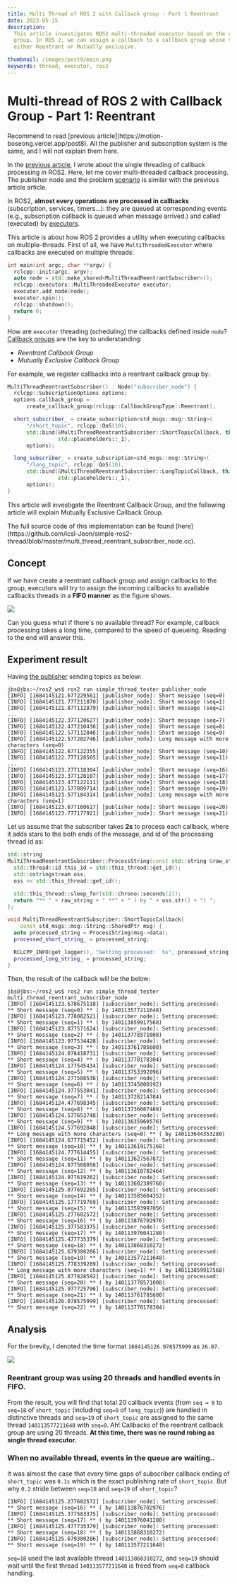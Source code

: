 ```yaml
---
title: Multi Thread of ROS 2 with Callback group - Part 1 Reentrant
date: 2023-05-15
description:
  This article investigates ROS2 multi-threaded executor based on the callback
  group. In ROS 2, we can assign a callback to a callback group whose types are
  either Reentrant or Mutually exclusive.

thumbnail: /images/post9/main.png
keywords: thread, executor, ros2
---
```




# Multi-thread of ROS 2 with Callback Group - Part 1: Reentrant

<Frontmatter />

<Callout emoji="👾">
  Recommend to read [previous article](https://motion-boseong.vercel.app/post8).
  All the publisher and subscription system is the same, and I will not explain
  them here.
</Callout>

In the [previous article](https://motion-boseong.vercel.app/post8), I wrote
about the single threading of callback processing in ROS2. Here, let me cover
multi-threaded callback processing. The publisher node and the problem
[scenario](https://motion-boseong.vercel.app/post8#system-description) is
similar with the previous article article.

In ROS2, **almost every operations are processed in callbacks** (subscription,
services, timers...): they are queued at corresponding events (e.g.,
subscription callback is queued when message arrived.) and called (executed) by
[executors](https://docs.ros.org/en/foxy/Concepts/About-Executors.html).

This article is about how ROS 2 provides a utility when executing callbacks on
multiple-threads. First of all, we have `MultiThreadedExecutor` where callbacks
are executed on multiple threads:

```cpp {4} filename="main.cpp"
int main(int argc, char **argv) {
  rclcpp::init(argc, argv);
  auto node = std::make_shared<MultiThreadReentrantSubscriber>();
  rclcpp::executors::MultiThreadedExecutor executor;
  executor.add_node(node);
  executor.spin();
  rclcpp::shutdown();
  return 0;
}
```

How are `executor` threading (scheduling) the callbacks defined inside `node`?
[Callback groups](https://docs.ros.org/en/foxy/How-To-Guides/Using-callback-groups.html)
are the key to understanding:

- _Reentrant Callback Group_
- _Mutually Exclusive Callback Group_

For example, we register callbacks into a reentrant callback group by:

```cpp {2-4, 10,16} filename="multi_thread_reentrant_subscriber_node.cc"
MultiThreadReentrantSubscriber() : Node("subscriber_node") {
  rclcpp::SubscriptionOptions options;
  options.callback_group =
      create_callback_group(rclcpp::CallbackGroupType::Reentrant);

  short_subscriber_ = create_subscription<std_msgs::msg::String>(
      "/short_topic", rclcpp::QoS(10),
      std::bind(&MultiThreadReentrantSubscriber::ShortTopicCallback, this,
                std::placeholders::_1),
      options);

  long_subscriber_ = create_subscription<std_msgs::msg::String>(
      "/long_topic", rclcpp::QoS(10),
      std::bind(&MultiThreadReentrantSubscriber::LongTopicCallback, this,
                std::placeholders::_1),
      options);
}
```

This article will investigate the Reentrant Callback Group, and the following
article will explain Mutually Exclusive Callback Group.

<Callout type="info" emoji="ℹ️">
  The full source code of this implementation can be found
  [here](https://github.com/icsl-Jeon/simple-ros2-thread/blob/master/multi_thread_reentrant_subscriber_node.cc).
</Callout>

## Concept

If we have create a reentrant callback group and assign callbacks to the group,
executors will try to assign the incoming callbacks to available callbacks
threads in a **FIFO manner** as the figure shows.

<Image
  src="/images/post9/reentrant-callback.png"
  width={700}
  height={500}
  className="my-3"
/>

Can you guess what if there's no available thread? For example, callback
processing takes a long time, compared to the speed of queueing. Reading to the
end will answer this.

## Experiment result

Having
[the publisher](https://github.com/icsl-Jeon/simple-ros2-thread/blob/master/publisher_node.cc)
sending topics as below:

```shell filename="Terminal output of publisher node" {2,9,16}
jbs@jbs:~/ros2_ws$ ros2 run simple_thread_tester publisher_node
[INFO] [1684145121.677229561] [publisher_node]: Short message (seq=0)
[INFO] [1684145121.777211870] [publisher_node]: Short message (seq=1)
[INFO] [1684145121.877112879] [publisher_node]: Short message (seq=2)
...
[INFO] [1684145122.377120627] [publisher_node]: Short message (seq=7)
[INFO] [1684145122.477210436] [publisher_node]: Short message (seq=8)
[INFO] [1684145122.577112846] [publisher_node]: Short message (seq=9)
[INFO] [1684145122.577202746] [publisher_node]: Long message with more characters (seq=0)
[INFO] [1684145122.677122355] [publisher_node]: Short message (seq=10)
[INFO] [1684145122.777128565] [publisher_node]: Short message (seq=11)
...
[INFO] [1684145123.277118304] [publisher_node]: Short message (seq=16)
[INFO] [1684145123.377120107] [publisher_node]: Short message (seq=17)
[INFO] [1684145123.477122111] [publisher_node]: Short message (seq=18)
[INFO] [1684145123.577089714] [publisher_node]: Short message (seq=19)
[INFO] [1684145123.577184314] [publisher_node]: Long message with more characters (seq=1)
[INFO] [1684145123.677160617] [publisher_node]: Short message (seq=20)
[INFO] [1684145123.777177921] [publisher_node]: Short message (seq=21)
```

Let us assume that the subscriber takes **2s** to process each callback, where
it adds stars to the both ends of the message, and id of the processing thread
id as:

```cpp filename="publisher_node.cc" {5,16}
std::string
MultiThreadReentrantSubscriber::ProcessString(const std::string &raw_string) {
  std::thread::id this_id = std::this_thread::get_id();
  std::ostringstream oss;
  oss << std::this_thread::get_id();

  std::this_thread::sleep_for(std::chrono::seconds(2));
  return "** " + raw_string + " **" + " ( by " + oss.str() + ") ";
};

void MultiThreadReentrantSubscriber::ShortTopicCallback(
    const std_msgs::msg::String::SharedPtr msg) {
  auto processed_string = ProcessString(msg->data);
  processed_short_string_ = processed_string;

  RCLCPP_INFO(get_logger(), "Setting processed:  %s", processed_string.c_str());
  processed_long_string_ = processed_string;
}

```

Then, the result of the callback will be the below:

```shell {2,12,22} filename="Terminal output of subscriber node"
jbs@jbs:~/ros2_ws$ ros2 run simple_thread_tester multi_thread_reentrant_subscriber_node
[INFO] [1684145123.678675118] [subscriber_node]: Setting processed:  ** Short message (seq=0) ** ( by 140113577211648)
[INFO] [1684145123.778082521] [subscriber_node]: Setting processed:  ** Short message (seq=1) ** ( by 140113859917568)
[INFO] [1684145123.877571624] [subscriber_node]: Setting processed:  ** Short message (seq=2) ** ( by 140113778571008)
[INFO] [1684145123.977534428] [subscriber_node]: Setting processed:  ** Short message (seq=3) ** ( by 140113761785600)
[INFO] [1684145124.078418731] [subscriber_node]: Setting processed:  ** Short message (seq=4) ** ( by 140113770178304)
[INFO] [1684145124.177545434] [subscriber_node]: Setting processed:  ** Short message (seq=5) ** ( by 140113753392896)
[INFO] [1684145124.277588538] [subscriber_node]: Setting processed:  ** Short message (seq=6) ** ( by 140113745000192)
[INFO] [1684145124.377553041] [subscriber_node]: Setting processed:  ** Short message (seq=7) ** ( by 140113728214784)
[INFO] [1684145124.477698345] [subscriber_node]: Setting processed:  ** Short message (seq=8) ** ( by 140113736607488)
[INFO] [1684145124.577653748] [subscriber_node]: Setting processed:  ** Short message (seq=9) ** ( by 140113635960576)
[INFO] [1684145124.577692848] [subscriber_node]: Setting processed:  ** Long message with more characters (seq=0) ** ( by 140113644353280)
[INFO] [1684145124.677715452] [subscriber_node]: Setting processed:  ** Short message (seq=10) ** ( by 140113619175168)
[INFO] [1684145124.777614455] [subscriber_node]: Setting processed:  ** Short message (seq=11) ** ( by 140113627567872)
[INFO] [1684145124.877568058] [subscriber_node]: Setting processed:  ** Short message (seq=12) ** ( by 140113610782464)
[INFO] [1684145124.977619262] [subscriber_node]: Setting processed:  ** Short message (seq=13) ** ( by 140113602389760)
[INFO] [1684145125.077692265] [subscriber_node]: Setting processed:  ** Short message (seq=14) ** ( by 140113585604352)
[INFO] [1684145125.177719769] [subscriber_node]: Setting processed:  ** Short message (seq=15) ** ( by 140113593997056)
[INFO] [1684145125.277602572] [subscriber_node]: Setting processed:  ** Short message (seq=16) ** ( by 140113876702976)
[INFO] [1684145125.377583375] [subscriber_node]: Setting processed:  ** Short message (seq=17) ** ( by 140113976041280)
[INFO] [1684145125.477735379] [subscriber_node]: Setting processed:  ** Short message (seq=18) ** ( by 140113868310272)
[INFO] [1684145125.679380286] [subscriber_node]: Setting processed:  ** Short message (seq=19) ** ( by 140113577211648)
[INFO] [1684145125.778339289] [subscriber_node]: Setting processed:  ** Long message with more characters (seq=1) ** ( by 140113859917568)
[INFO] [1684145125.877828592] [subscriber_node]: Setting processed:  ** Short message (seq=20) ** ( by 140113778571008)
[INFO] [1684145125.977725796] [subscriber_node]: Setting processed:  ** Short message (seq=21) ** ( by 140113761785600)
[INFO] [1684145126.078575999] [subscriber_node]: Setting processed:  ** Short message (seq=22) ** ( by 140113770178304)
```

## Analysis

For the brevity, I denoted the time format `1684145126.078575999` as `26.07`.

<Image
  src="/images/post9/reentrant-callback-result.png"
  width={1000}
  height={500}
  className="my-3"
/>

### Reentrant group was using 20 threads and handled events in FIFO.

From the result, you will find that total 20 callback events (from `seq = 0` to
`seq=18` of `short_topic` (including `seq=0` of `long_topic`)) are handled in
distinctive threads and `seq=19` of `short_topic` are assigned to the same
thread `140113577211648` with `seq=0`. Ah! Callbacks of the reentrant callback
group are using 20 threads. **At this time, there was no round robing as single
thread executor.**

### When no available thread, events in the queue are waiting..

It was almost the case that every time gaps of subscriber callback ending of
`short_topic` was `0.1s` which is the exact publishing rate of `short_topic`.
But why `0.2` stride between `seq=18` and `seq=19` of `short_topic`?

```shell {3,4}
[INFO] [1684145125.277602572] [subscriber_node]: Setting processed:  ** Short message (seq=16) ** ( by 140113876702976)
[INFO] [1684145125.377583375] [subscriber_node]: Setting processed:  ** Short message (seq=17) ** ( by 140113976041280)
[INFO] [1684145125.477735379] [subscriber_node]: Setting processed:  ** Short message (seq=18) ** ( by 140113868310272)
[INFO] [1684145125.679380286] [subscriber_node]: Setting processed:  ** Short message (seq=19) ** ( by 140113577211648)

```

`seq=18` used the last available thread `140113868310272`, and `seq=19` should
wait until the first thread `140113577211648` is freed from `seq=0` callback
handling.

